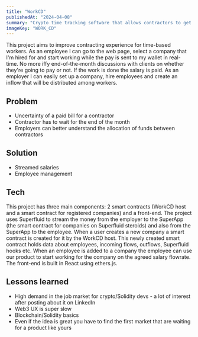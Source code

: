 ```yaml
---
title: "WorkCD"
publishedAt: "2024-04-08"
summary: "Crypto time tracking software that allows contractors to get paid in real-time."
imageKey: "WORK_CD"
---
```


This project aims to improve contracting experience for time-based workers. As an employee I can go to the web page, select a company that I'm hired for and start working while the pay is sent to my wallet in real-time. No more iffy end-of-the-month discussions with clients on whether they're going to pay or not. If the work is done the salary is paid. As an employer I can easily set up a company, hire employees and create an inflow that will be distributed among workers.

## Problem

- Uncertainty of a paid bill for a contractor
- Contractor has to wait for the end of the month
- Employers can better understand the allocation of funds between contractors

## Solution

- Streamed salaries
- Employee management

## Tech

This project has three main components: 2 smart contracts (WorkCD host and a smart contract for registered companies) and a front-end. The project uses Superfluid to stream the money from the employer to the SuperApp (the smart contract for companies on Superfluid steroids) and also from the SuperApp to the employee. When a user creates a new company a smart contract is created for it by the WorkCD host. This newly created smart contract holds data about employees, incoming flows, outflows, Superfluid hooks etc. When an employee is added to a company the employee can use our product to start working for the company on the agreed salary flowrate. The front-end is built in React using ethers.js.

## Lessons learned

- High demand in the job market for crypto/Solidity devs - a lot of interest after posting about it on LinkedIn
- Web3 UX is super slow
- Blockchain/Solidity basics
- Even if the idea is great you have to find the first market that are waiting for a product like yours
